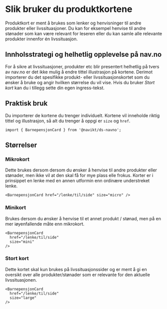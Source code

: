 
<Meta title="ds-react-navno/cards/intro" />

# Slik bruker du produktkortene

Produktkort er ment å brukes som lenker og henvisninger til andre produkter eller livssituasjoner.
Du kan for eksempel henvise til andre stønader som kan være relevant for leseren eller du kan samle alle relevante
produkter innenfor én livssituasjon.

## Innholsstrategi og helhetlig opplevelse på nav.no

For å sikre at livssituasjoner, produkter etc blir presentert helhetlig på tvers av nav.no er det ikke mulig å endre tittel
illustrasjon på kortene. Derimot importerer du det spesifikke produkt- eller livssituasjonskortet som
du ønsker å bruke og angir hvilken størrelse du vil vise. Hvis du bruker _Stort kort_ kan du i tillegg
sette din egen ingress-tekst.

## Praktisk bruk

Du importerer de kortene du trenger individuelt. Kortene vil inneholde riktig tittel og illustrasjon, så
alt du trenger å oppgi er `size` og `href`.

```
import { BarnepensjonCard } from '@navikt/ds-navno';
```

## Størrelser

### Mikrokort

Dette brukes dersom dersom du ønsker å henvise til andre produkter eller stønader, men ikke vil at den skal få for mye plass elle frokus. Korter er i prinsippet en lenke med en annen utformin enn ordinære understreket lenke.

```
<BarnepensjonCard href="/lenke/til/side" size="micro" />
```

<Canvas>
  <BarnepensjonCard href="/lenke/til/side" size="micro" />
</Canvas>

### Minikort

Brukes dersom du ønsker å henvise til et annet produkt / stønad, men på en mer iøyenfallende måte enn
mikrokort.

```
<BarnepensjonCard
  href="/lenke/til/side"
  size="mini"
/>
```

<Canvas>
  <BarnepensjonCard href="/lenke/til/side" size="mini" />
</Canvas>

### Stort kort

Dette kortet skal kun brukes på livssituasjonssider og er ment å gi en oversikt over alle produkter/stønader
som er relevante for den aktuelle livssituasjonen.

```
<BarnepensjonCard
  href="/lenke/til/side"
  size="large"
/>
```

<Canvas>
  <BarnepensjonCard href="/lenke/til/side" size="large" />
</Canvas>
